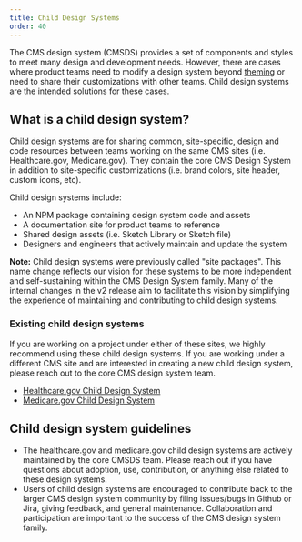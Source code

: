 ```yaml
---
title: Child Design Systems
order: 40
---
```


The CMS design system (CMSDS) provides a set of components and styles to meet many design and development needs. However, there are cases where product teams need to modify a design system beyond [theming](/getting-started/developers/theming/) or need to share their customizations with other teams. Child design systems are the intended solutions for these cases.

## What is a child design system?

Child design systems are for sharing common, site-specific, design and code resources between teams working on the same CMS sites (i.e. Healthcare.gov, Medicare.gov). They contain the core CMS Design System in addition to site-specific customizations (i.e. brand colors, site header, custom icons, etc).

Child design systems include:

- An NPM package containing design system code and assets
- A documentation site for product teams to reference
- Shared design assets (i.e. Sketch Library or Sketch file)
- Designers and engineers that actively maintain and update the system

**Note:** Child design systems were previously called "site packages". This name change reflects our vision for these systems to be more independent and self-sustaining within the CMS Design System family. Many of the internal changes in the v2 release aim to facilitate this vision by simplifying the experience of maintaining and contributing to child design systems.

### Existing child design systems

If you are working on a project under either of these sites, we highly recommend using these child design systems. If you are working under a different CMS site and are interested in creating a new child design system, please reach out to the core CMS design system team.

- [Healthcare.gov Child Design System](https://github.com/CMSgov/design-system/tree/main/packages/ds-healthcare-gov)
- [Medicare.gov Child Design System](https://github.com/CMSgov/design-system/tree/main/packages/ds-medicare-gov)

## Child design system guidelines

- The healthcare.gov and medicare.gov child design systems are actively maintained by the core CMSDS team. Please reach out if you have questions about adoption, use, contribution, or anything else related to these design systems.
- Users of child design systems are encouraged to contribute back to the larger CMS design system community by filing issues/bugs in Github or Jira, giving feedback, and general maintenance. Collaboration and participation are important to the success of the CMS design system family.
